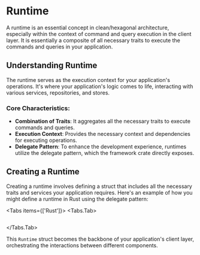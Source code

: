 
# Runtime

A runtime is an essential concept in clean/hexagonal architecture, especially within the context of command and query execution in the client layer. It is essentially a composite of all necessary traits to execute the commands and queries in your application.

## Understanding Runtime

The runtime serves as the execution context for your application's operations. It's where your application's logic comes to life, interacting with various services, repositories, and stores.

### Core Characteristics:

- **Combination of Traits**: It aggregates all the necessary traits to execute commands and queries.
- **Execution Context**: Provides the necessary context and dependencies for executing operations.
- **Delegate Pattern**: To enhance the development experience, runtimes utilize the delegate pattern, which the framework crate directly exposes.

## Creating a Runtime

Creating a runtime involves defining a struct that includes all the necessary traits and services your application requires. Here's an example of how you might define a runtime in Rust using the delegate pattern:

<Tabs items={['Rust']}>
<Tabs.Tab>
```rust filename="clients/axum/src/runtime.rs" url=https://raw.githubusercontent.com/forgen-org/todo/ce9213676b2ebbd6532aed184f50fee13fd2684c/clients/axum/src/runtime.rs
```

</Tabs.Tab>
</Tabs>

This `Runtime` struct becomes the backbone of your application's client layer, orchestrating the interactions between different components.
